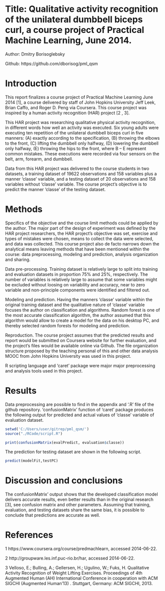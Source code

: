 Title: Qualitative activity recognition of the unilateral dumbbell biceps curl, a course project of Practical Machine Learning, June 2014.
========================================================
Author: Dmitry Borisoglebsky

Github: https://github.com/dborisog/pml_qsm

Introduction
============
This report finalizes a course project of Practical Machine Learning June 2014 [1], a course delivered by staff of John Hopkins University Jeff Leek, Brian Caffo, and Roger D. Peng via Coursera. This course project was inspired by a human activity recognition (HAR) project [2 , 3].

This HAR project was researching qualitative physical activity recognition, in different words how well an activity was executed. Six young adults were executing ten repetition of the unilateral dumbbell biceps curl in five manners: (A) exactly according to the specification, (B) throwing the elbows to the front, (C) lifting the dumbbell only halfway, (D) lowering the dumbbell only halfway, (E) throwing the hips to the front, where B – E represent common mistakes. These executions were recorded via four sensors on the belt, arm, forearm, and dumbbell.

Data from this HAR project was delivered to the course students in two datasets, a training dataset of 19622 observations and 158 variables plus a manner 'classe' variable, and a testing dataset of 20 observations and 158 variables without 'classe' variable. The course project's objective is to predict the manner 'classe' of the testing dataset.

Methods
=======
Specifics of the objective and the course limit methods could be applied by the author. The major part of the design of experiment was defined by the HAR project researchers, the HAR project's objective was set, exercise and types of mistakes were chosen, means to collect the data were selected, and data was collected. This course project also de facto narrows down the analytical means leaving methods that have been mentioned within the course: data preprocessing, modeling and prediction, analysis organization and sharing.

Data pre-processing. Training dataset is relatively large to split into training and evaluation datasets in proportion 75% and 25%, respectively. The number of variables is relatively large to assume that some variables might be excluded without loosing on variability and accuracy, near to zero variable and non-principle components were identified and filtered out.

Modeling and prediction. Having the manners 'classe' variable within the original training dataset and the qualitative nature of 'classe' variable focuses the author on classification and algorithms. Random forest is one of the most accurate classification algorithm, the author assumed that this algorithm would allow to create a model for the data on his desktop PC, and thereby selected random forests for modeling and prediction.

Reproduction. The course project assumes that the predicted results and report would be submitted on Coursera website for further evaluation, and the project's files would be available online via Github. The file organization structure proposed by the teaching personal of this and other data analysis MOOC from John Hopkins University was used in this project.

R scripting language and 'caret' package were major major preprocessing and analysis tools used in this project.

Results
=======
Data preprocessing are possible to find in the appendix and '\RCode\script.R' file of the github repository. 
'confusionMatrix' function of 'caret' package produces the following output for predicted and actual values of 'classe' variable of evaluation dataset.
```r
setwd('C:/Users/user/gitrep/pml_qsm/')
source("./RCode/script.R")
```
```r
print(confusionMatrix(evalPredict, evaluation$classe))
```

The prediction for testing dataset are shown in the following script.
```r
predict(modelFit,testPC)
```

Discussion and conclusions
===========================
The confusionMatrix' output shows that the developed classification model delivers accurate results, even better results than in the original research [3], see confusion matrix and other parameters. Assuming that training, evaluation, and testing datasets share the same bias, it is possible to conclude that predictions are accurate as well.

References
==========
 1  https://www.coursera.org/course/predmachlearn, accessed 2014-06-22. 
 
 2  http://groupware.les.inf.puc-rio.br/har, accessed 2014-06-22.
 
 3  Velloso, E.; Bulling, A.; Gellersen, H.; Ugulino, W.; Fuks, H. Qualitative Activity Recognition of Weight Lifting Exercises. Proceedings of 4th Augmented Human (AH) International Conference in cooperation with ACM SIGCHI (Augmented Human'13) . Stuttgart, Germany: ACM SIGCHI, 2013. 